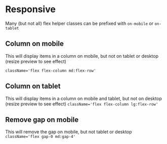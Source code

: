 

<Meta title={getTitle(__filename)} />

# Responsive

Many (but not all) flex helper classes can be prefixed with `on-mobile` or `on-tablet`

## Column on mobile

This will display items in a column on mobile, but not on tablet or desktop (resize preview to see effect)

`className='flex flex-column md:flex-row'`

<div className="border p-2 rounded bg-weak" style={{ width: '320px', resize: 'both', overflow: 'auto' }}>
    <Story id="css-utilities-flexbox-responsive--column-mobile" />
</div>

## Column on tablet

This will display items in a column on mobile and tablet, but not on desktop (resize preview to see effect) `className='flex flex-column lg:flex-row'`

<div className="border p-2 rounded bg-weak" style={{ width: '900px', resize: 'both', overflow: 'auto' }}>
    <Story id="css-utilities-flexbox-responsive--column-tablet" />
</div>

## Remove gap on mobile

This will remove the gap on mobile, but not tablet or desktop `className='flex gap-0 md:gap-4'`

<div className="border p-2 rounded bg-weak mb-4" style={{ width: '320px', resize: 'both', overflow: 'auto' }}>
    <Story id="css-utilities-flexbox-responsive--flex-gap-0" />
</div>

<div className="border p-2 rounded bg-weak" style={{ width: '750px', resize: 'both', overflow: 'auto' }}>
    <Story id="css-utilities-flexbox-responsive--flex-gap-0" />
</div>

<div class="hidden">
    <Primary />
</div>

